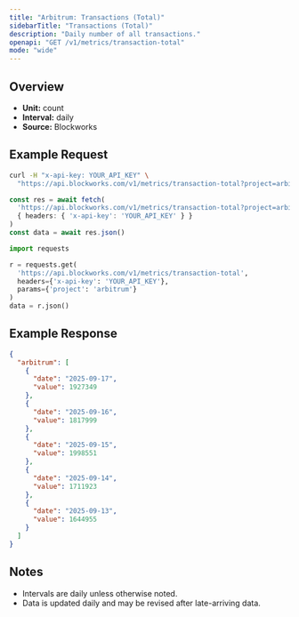 ```yaml
---
title: "Arbitrum: Transactions (Total)"
sidebarTitle: "Transactions (Total)"
description: "Daily number of all transactions."
openapi: "GET /v1/metrics/transaction-total"
mode: "wide"
---
```


## Overview

- **Unit:** count
- **Interval:** daily
- **Source:** Blockworks

## Example Request

<CodeGroup>

```bash cURL
curl -H "x-api-key: YOUR_API_KEY" \
  "https://api.blockworks.com/v1/metrics/transaction-total?project=arbitrum"
```

```typescript TypeScript
const res = await fetch(
  'https://api.blockworks.com/v1/metrics/transaction-total?project=arbitrum',
  { headers: { 'x-api-key': 'YOUR_API_KEY' } }
)
const data = await res.json()
```

```python Python
import requests

r = requests.get(
  'https://api.blockworks.com/v1/metrics/transaction-total',
  headers={'x-api-key': 'YOUR_API_KEY'},
  params={'project': 'arbitrum'}
)
data = r.json()
```

</CodeGroup>

## Example Response

```json
{
  "arbitrum": [
    {
      "date": "2025-09-17",
      "value": 1927349
    },
    {
      "date": "2025-09-16",
      "value": 1817999
    },
    {
      "date": "2025-09-15",
      "value": 1998551
    },
    {
      "date": "2025-09-14",
      "value": 1711923
    },
    {
      "date": "2025-09-13",
      "value": 1644955
    }
  ]
}
```

## Notes
- Intervals are daily unless otherwise noted.
- Data is updated daily and may be revised after late-arriving data.